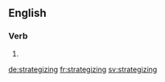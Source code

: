 
==English==

===Verb===
{{head|en}}

# {{present participle of|strategize}}

[[de:strategizing]]
[[fr:strategizing]]
[[sv:strategizing]]